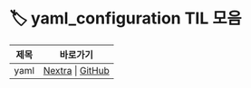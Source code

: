 
# 🏷️ yaml_configuration TIL 모음

<LabelIcons />

| 제목 | 바로가기 |
|------|----------|
| yaml | [Nextra](/til/til-2025/til-07/08-yaml) \| [GitHub](https://github.com/MinHyeok-lee1/TIL/blob/main/2025/07/08-yaml.md) |
